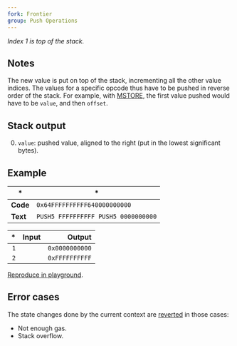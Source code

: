 ```yaml
---
fork: Frontier
group: Push Operations
---
```


*Index 1 is top of the stack.*

## Notes

The new value is put on top of the stack, incrementing all the other value indices. The values for a specific opcode thus have to be pushed in reverse order of the stack. For example, with [MSTORE](/#52), the first value pushed would have to be `value`, and then `offset`.

## Stack output

0. `value`: pushed value, aligned to the right (put in the lowest significant bytes).

## Example

| * | * |
|---|---|
| **Code** | `0x64FFFFFFFFFF640000000000` |
| **Text** | `PUSH5 FFFFFFFFFF PUSH5 0000000000` |

| * | Input | Output |
|--:|------:|-------:|
| `1` | | `0x0000000000` |
| `2` | | `0xFFFFFFFFFF` |

[Reproduce in playground](/playground?unit=Wei&codeType=Mnemonic&code='~xFFFFFFFFFF%5Cn~'~PUSH5%200%01~_).

## Error cases

The state changes done by the current context are [reverted](#FD) in those cases:
- Not enough gas.
- Stack overflow.
